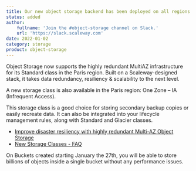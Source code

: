 ```yaml
---
title: Our new object storage backend has been deployed on all regions
status: added
author:
    fullname: 'Join the #object-storage channel on Slack.'
    url: 'https://slack.scaleway.com'
date: 2022-01-02
category: storage
product: object-storage
---
```


Object Storage now supports the highly redundant MultiAZ infrastructure for its Standard class in the Paris region. Built on a Scaleway-designed stack, it takes data redundancy, resiliency &amp; scalability to the next level.

A new storage class is also available in the Paris region: One Zone &#8211; IA (Infrequent Access).

This storage class is a good choice for storing secondary backup copies or easily recreate data.
It can also be integrated into your lifecycle management rules, along with Standard and Glacier classes. 

* [Improve disaster resiliency with highly redundant Multi-AZ Object Storage](https://www.scaleway.com/en/blog/improve-disaster-resiliency-with-highly-redundant-multi-az-object-storage/)
* [New Storage Classes - FAQ](/faq/objectstorage/)

On Buckets created starting January the 27th, you will be able to store billions of objects inside a single bucket without any performance issues.